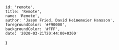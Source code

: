 

    id: 'remote',
    title: 'Remote',
    name: 'Remote',
    author: 'Jason Fried, David Heinemeier Hansson',
    foregroundColor: '#F90000',
    backgroundColor: '#FFF',
    date: '2020-03-21T20:44:00+0300'
}

